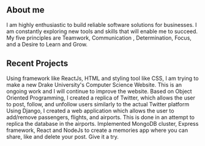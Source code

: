 ## About me
I am highly enthusiastic to build reliable software solutions for businesses. I am constantly exploring new tools and skills that will enable me to succeed. My five principles are Teamwork, Communication , Determination, Focus, and a Desire to Learn and Grow.






## Recent Projects
<ProjectCard title="React Interactive Website" link="https://github.com/ajalrc/Interactive_website_react" bg="linear-gradient(to right, #D4145A 0%, #FBB03B 100%)">
Using framework like ReactJs, HTML and styling tool like CSS, I am trying to make a new Drake University's Computer Science Website. This is an ongoing work and I will continue to improve the website. 
</ProjectCard>

<ProjectCard title="Twitter Replica using OOP" link="https://github.com/ajalrc/twitter_replica_oop" bg="linear-gradient(45deg, red, blue)">
Based on Object Oriented Programming, I created a replica of Twitter, which allows the user to post, follow, and unfollow users similarly to the actual Twitter platform
</ProjectCard>

<ProjectCard title="Airline web application" link="https://github.com/ajalrc/airline--Django" bg="linear-gradient(35deg, orange 30%, cyan)">
Using Django, I created a web application which allows the user to add/remove passengers, flights, and airports. This is done in an attempt to replica the database in the airports. 
</ProjectCard>

<ProjectCard title="Memories (MERN Project)" link="https://memories2020.netlify.app/" bg="linear-gradient(45deg,green, blue)">
Implemented MongoDB cluster, Express framework, React and NodeJs to create a memories app where you can share, like and delete your post. Give it a try. 
</ProjectCard>

